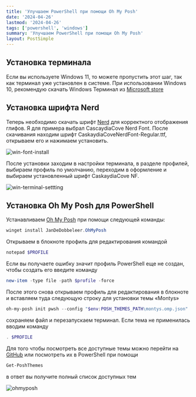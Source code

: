 ```yaml
---
title: 'Улучшаем PowerShell при помощи Oh My Posh'
date: '2024-04-26'
lastmod: '2024-04-26'
tags: ['powershell', 'windows']
summary: 'Улучшаем PowerShell при помощи Oh My Posh'
layout: PostSimple
---
```



## Установка терминала

Если вы используете Windows 11, то можете пропустить этот шаг, так как терминал уже установлен в системе. При использовании Windows 10, рекомендую скачать Windows Терминал из [Microsoft store](https://apps.microsoft.com/detail/windows-terminal/9N0DX20HK701?hl=ru-ru\&gl=RU)

## Установка шрифта Nerd

Теперь необходимо скачать шрифт [Nerd](https://www.nerdfonts.com/font-downloads) для корректного отображения глифов. Я для примера выбрал CascaydiaCove Nerd Font. После скачивания находим шрифт CaskaydiaCoveNerdFont-Regular.ttf, открываем его и нажимаем установить.

![win-font-install](/static/images/blog/oh-my-posh/win-font-install.png)

После установки заходим в настройки терминала, в разделе профилей, выбираем профиль по умолчанию, переходим в оформление и выбираем установленный шрифт CaskaydiaCove NF.

![win-terminal-settting](/static/images/blog/oh-my-posh/win-terminal-settting.png)

## Установка Oh My Posh для PowerShell

Устанавливаем [Oh My Posh](https://ohmyposh.dev/) при помощи следующей команды:

```powershell
winget install JanDeDobbeleer.OhMyPosh
```

Открываем в блокноте профиль для редактирования командой

```powershell
notepad $PROFILE
```

Если вы получаете ошибку значит профиль PowerShell еще не создан, чтобы создать его введите команду

```powershell
new-item -type file -path $profile -force
```

После этого снова открываем профиль для редактирования в блокноте и вставляем туда следующую строку для установки темы «Montys»

```powershell
oh-my-posh init pwsh --config "$env:POSH_THEMES_PATH\montys.omp.json" | Invoke-Expression
```

сохраняем файл и перезапускаем терминал. Если тема не применилась вводим команду

```powershell
. $PROFILE
```

Для того чтобы посмотреть все доступные темы можно перейти на [GitHub](https://github.com/JanDeDobbeleer/oh-my-posh/tree/main/themes) или посмотреть их в PowerShell при помощи

```powershell
Get-PoshThemes
```

в ответ вы получите полный список доступных тем

![ohmyposh](/static/images/blog/oh-my-posh/ohmyposh.png)

